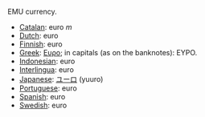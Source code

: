 EMU currency.
*[[Catalan]]: euro ''m''
*[[Dutch]]: euro
*[[Finnish]]: euro
*[[Greek]]: [[Ευρο]]; in capitals (as on the banknotes): ΕΥΡΟ.
*[[Indonesian]]: euro
*[[Interlingua]]: euro
*[[Japanese]]: [[ユーロ]] (yuuro)
*[[Portuguese]]: euro
*[[Spanish]]: euro
*[[Swedish]]: euro